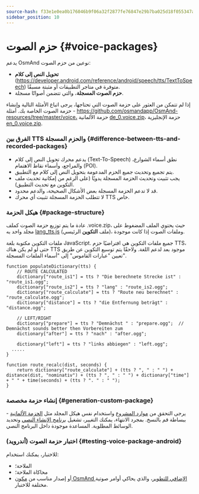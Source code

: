```yaml
---
source-hash: f33e1e0ea0b176046b9f06a32f2877fe76847e29b7ba025d18f055347afadff1
sidebar_position: 10
---
```


# حزم الصوت {#voice-packages}

<IncompleteArticle/>

يدعم OsmAnd نوعين من حزم الصوت:
- **تحويل النص إلى كلام** (https://developer.android.com/reference/android/speech/tts/TextToSpeech) متوفرة في متاجر التطبيقات أو مثبتة مسبقًا.
- **حزم الصوت المسجلة**، والتي تتضمن أصواتًا مسجلة.

إذا لم تتمكن من العثور على حزمة الصوت التي تحتاجها، يرجى اتباع الأمثلة التالية وإنشاء حزمة الصوت الخاصة بك. أمثلة - https://github.com/osmandapp/OsmAnd-resources/tree/master/voice، حزمة الألمانية [de_0.voice.zip](https://download.osmand.net/download?standard=yes&file=de_0.voice.zip)، حزمة الإنجليزية [en_0.voice.zip](https://download.osmand.net/download?standard=yes&file=en_0.voice.zip).

### الفرق بين TTS والحزم المسجلة {#difference-between-tts-and-recorded-packages}

- يدعم محرك تحويل النص إلى كلام (Text-To-Speech) نطق أسماء الشوارع، والمراجع، وأسماء نقاط الاهتمام (POI).
- يتم تجميع وتحديث جميع الحزم المدعومة بتحويل النص إلى كلام مع التطبيق.
- يجب تثبيت وتحديث الحزمة المسجلة يدويًا (على الرغم من إمكانية تحديث ملف التكوين مع تحديث التطبيق).
- قد لا تدعم الحزمة المسجلة بعض الأشكال الصحيحة، والدعم محدود.
- لا تتطلب الحزمة المسجلة تثبيت أي محرك TTS خاص.

### هيكل الحزمة {#package-structure}

عادة ما يتم توزيع حزمة الصوت كملف .voice.zip، حيث يحتوي الملف المضغوط على مجلد واحد به [lang_tts.js](https://github.com/osmandapp/OsmAnd-resources/blob/master/voice/de/de_tts.js) (ملف **التكوين** الرئيسي)، وملفات الصوت إذا كانت موجودة.

ملفات التكوين مكتوبة بلغة JavaScript. جميع ملفات التكوين هي افتراضيًا حزم TTS، حتى لو لم يكن هناك TTS موجود بعد لدعم اللغة. ولاحقًا يتم توسيع التكوين عن طريق تعيين "عبارات القاموس" إلى "أسماء الملفات المسجلة".

```
function populateDictionary(tts) {
	// ROUTE CALCULATED
	dictionary["route_is1"] = tts ? "Die berechnete Strecke ist" : "route_is1.ogg";
	dictionary["route_is2"] = tts ? "lang" : "route_is2.ogg";
	dictionary["route_calculate"] = tts ? "Route neu berechnet" : "route_calculate.ogg";
	dictionary["distance"] = tts ? "die Entfernung beträgt" : "distance.ogg";

	// LEFT/RIGHT
	dictionary["prepare"] = tts ? "Demnächst " : "prepare.ogg";  // Demnächst sounds better then Vorbereiten zum
	dictionary["after"] = tts ? "nach" : "after.ogg";
	
	dictionary["left"] = tts ? "links abbiegen" : "left.ogg";
  .....
}

function route_recalc(dist, seconds) {
	return dictionary["route_calculate"] + (tts ? ", " : " ") + distance(dist, "nominativ") + (tts ? ", " : " ") + dictionary["time"] + " " + time(seconds) + (tts ? ". " : " ");
}
```

### إنشاء حزمة مخصصة {#generation-custom-package}

يرجى التحقق من [موارد المشروع](https://github.com/osmandapp/OsmAnd-resources/) واستخدام نفس هيكل المجلد مثل [الحزمة الألمانية](https://github.com/osmandapp/OsmAnd-resources/tree/master/voice/de) - ببساطة قم بالنسخ. بمجرد الانتهاء، يمكنك التغيير، تشغيل [برنامج الإنشاء النصي](https://github.com/osmandapp/OsmAnd-resources/blob/master/voice/gen_voice.sh#L4) وتحديد الوسائط المطلوبة. المساعدة موجودة داخل البرنامج النصي.

### اختبار حزمة الصوت (أندرويد) {#testing-voice-package-android}

للاختبار، يمكنك استخدام:
- الملاحة؛
- محاكاة الملاحة؛
- أو إصدار مناسب من [مكون OsmAnd الإضافي للتطوير](/docs/user/navigation/guidance/voice-navigation#testing-of-voice-prompts)، والذي يحاكي أوامر صوتية مختلفة للاختبار.